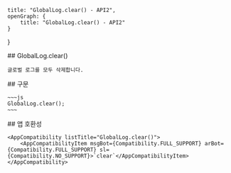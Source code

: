 
    title: "GlobalLog.clear() - API2",
    openGraph: {
        title: "GlobalLog.clear() - API2"
    }
}

<Section>
    ## GlobalLog.clear()

    글로벌 로그를 모두 삭제합니다.
</Section>
<Section>
    ## 구문

    ~~~js
    GlobalLog.clear();
    ~~~
</Section>
<Section>
    ## 앱 호환성

    <AppCompatibility listTitle="GlobalLog.clear()">
        <AppCompatibilityItem msgBot={Compatibility.FULL_SUPPORT} arBot={Compatibility.FULL_SUPPORT} sl={Compatibility.NO_SUPPORT}>`clear`</AppCompatibilityItem>
    </AppCompatibility>
</Section>